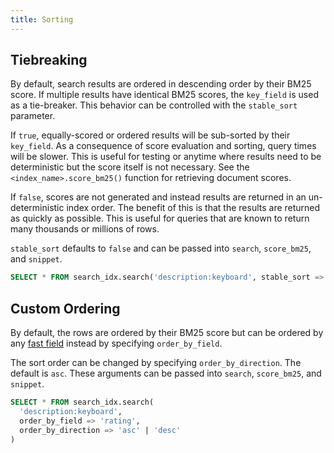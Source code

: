 ```yaml
---
title: Sorting
---
```


## Tiebreaking

By default, search results are ordered in descending order by their BM25 score. If multiple results have identical BM25 scores, the `key_field` is used as a tie-breaker.
This behavior can be controlled with the `stable_sort` parameter.

If `true`, equally-scored or ordered results will be sub-sorted by their `key_field`. As a
consequence of score evaluation and sorting, query times will be slower. This is useful for testing or anytime where
results need to be deterministic but the score itself is not necessary. See the `<index_name>.score_bm25()` function
for retrieving document scores.

If `false`, scores are not generated and instead results are returned in an un-deterministic index order. The benefit
of this is that the results are returned as quickly as possible. This is useful for queries that are known to return
many thousands or millions of rows.

`stable_sort` defaults to `false` and can be passed into `search`, `score_bm25`, and `snippet`.

```sql
SELECT * FROM search_idx.search('description:keyboard', stable_sort => true);
```

## Custom Ordering

By default, the rows are ordered by their BM25 score but can be ordered by any [fast field](/api-reference/indexing/fast_fields) instead by specifying `order_by_field`.

The sort order can be changed by specifying `order_by_direction`. The default is `asc`. These arguments can be passed into
`search`, `score_bm25`, and `snippet`.

```sql
SELECT * FROM search_idx.search(
  'description:keyboard',
  order_by_field => 'rating',
  order_by_direction => 'asc' | 'desc'
)
```
